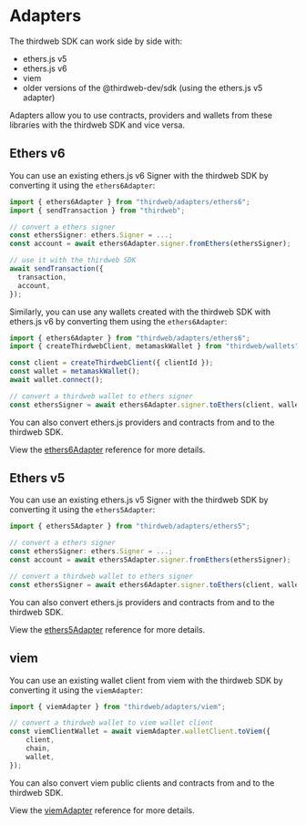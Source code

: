 # Adapters

The thirdweb SDK can work side by side with:

- ethers.js v5
- ethers.js v6
- viem
- older versions of the @thirdweb-dev/sdk (using the ethers.js v5 adapter)

Adapters allow you to use contracts, providers and wallets from these libraries with the thirdweb SDK and vice versa.

## Ethers v6

You can use an existing ethers.js v6 Signer with the thirdweb SDK by converting it using the `ethers6Adapter`:

```ts
import { ethers6Adapter } from "thirdweb/adapters/ethers6";
import { sendTransaction } from "thirdweb";

// convert a ethers signer
const ethersSigner: ethers.Signer = ...;
const account = await ethers6Adapter.signer.fromEthers(ethersSigner);

// use it with the thirdweb SDK
await sendTransaction({
  transaction,
  account,
});
```

Similarly, you can use any wallets created with the thirdweb SDK with ethers.js v6 by converting them using the `ethers6Adapter`:

```ts
import { ethers6Adapter } from "thirdweb/adapters/ethers6";
import { createThirdwebClient, metamaskWallet } from "thirdweb/wallets";

const client = createThirdwebClient({ clientId });
const wallet = metamaskWallet();
await wallet.connect();

// convert a thirdweb wallet to ethers signer
const ethersSigner = await ethers6Adapter.signer.toEthers(client, wallet);
```

You can also convert ethers.js providers and contracts from and to the thirdweb SDK.

View the [ethers6Adapter](/references/typescript/v5/ethers6Adapter) reference for more details.

## Ethers v5

You can use an existing ethers.js v5 Signer with the thirdweb SDK by converting it using the `ethers5Adapter`:

```ts
import { ethers5Adapter } from "thirdweb/adapters/ethers5";

// convert a ethers signer
const ethersSigner: ethers.Signer = ...;
const account = await ethers5Adapter.signer.fromEthers(ethersSigner);

// convert a thirdweb wallet to ethers signer
const ethersSigner = await ethers6Adapter.signer.toEthers(client, wallet);
```

You can also convert ethers.js providers and contracts from and to the thirdweb SDK.

View the [ethers5Adapter](/references/typescript/v5/ethers5Adapter) reference for more details.

## viem

You can use an existing wallet client from viem with the thirdweb SDK by converting it using the `viemAdapter`:

```ts
import { viemAdapter } from "thirdweb/adapters/viem";

// convert a thirdweb wallet to viem wallet client
const viemClientWallet = await viemAdapter.walletClient.toViem({
	client,
	chain,
	wallet,
});
```

You can also convert viem public clients and contracts from and to the thirdweb SDK.

View the [viemAdapter](/references/typescript/v5/viemAdapter) reference for more details.
